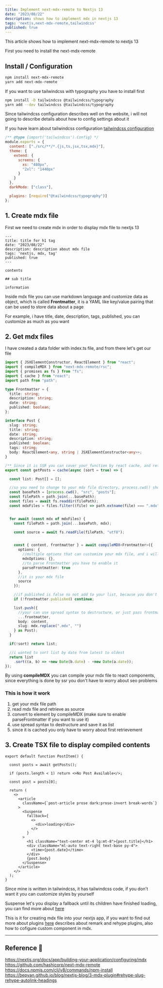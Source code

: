 ```yaml
---
title: Implement next-mdx-remote to Nextjs 13 
date: "2023/08/22"
description: shows how to implement mdx in nextjs 13
tags: 'nextjs,next-mdx-remote,tailwindcss'
published: true
---
```


This article shows how to implement next-mdx-remote to nextjs 13

First you need to install the next-mdx-remote

## Install / Configuration

```bash
npm install next-mdx-remote
yarn add next-mdx-remote
```


If you want to use tailwindcss with typography you have to install first

```bash
npm install -D tailwindcss @tailwindcss/typography
yarn add --dev tailwindcss @tailwindcss/typography
```


Since tailwindcss configuration describes well on the website, i will not going to describe details about how to config settings about it

If you have learn about tailwindcss configuration [tailwindcss configuration](https://tailwindcss.com/docs/installation)

```js:tailwind.config.js js showLineNumbers
/** @type {import('tailwindcss').Config} */
module.exports = {
  content: ["./src/**/*.{js,ts,jsx,tsx,mdx}"],
  theme: {
    extend: {
      screens: {
        xs: "480px",
        "2xl": "1440px"
      }
    }
  },
  darkMode: ["class"],

  plugins: [require("@tailwindcss/typography")]
};
```

## 1. Create mdx file

First we need to create mdx in order to display mdx file to nextjs 13

```markdown:sample.mdx showLineNumbers
---
title: title for h1 tag
date: "2023/08/22"
description: description about mdx file
tags: 'nextjs, mdx, tag'
published: true
---

contents

## sub title

information

```

Inside mdx file you can use markdown language and customize data as object, which is called **Frontmatter**, it is a YAML like key/value pairing that can be used to store data about a page

For example, i have title, date, description, tags, published, you can customize as much as you want


## 2. Get mdx files

I have created a data folder with index.ts file, and from there let's get our file


```ts:index.ts showLineNumbers
import { JSXElementConstructor, ReactElement } from "react";
import { compileMDX } from "next-mdx-remote/rsc";
import { promises as fs } from "fs";
import { cache } from "react";
import path from "path";

type Frontmatter = {
  title: string;
  description: string;
  date: string;
  published: boolean;
};

interface Post {
  slug: string;
  title: string;
  date: string;
  description: string;
  published: boolean;
  tags: string;
  body: ReactElement<any, string | JSXElementConstructor<any>>;
}

/** Since it is SSR you can cover your function by react cache, and retrieve later on*/
export const getPosts = cache(async (sort = true) => {

  const list: Post[] = [];

  //so you need to change to your mdx file directory, process.cwd() shows your root directory
  const basePath = [process.cwd(), "src", "posts"];
  const filePath = path.join(...basePath);
  const files = await fs.readdir(filePath);
  const mdxFiles = files.filter((file) => path.extname(file) === ".mdx");


  for await (const mdx of mdxFiles) {
    const filePath = path.join(...basePath, mdx);

    const source = await fs.readFile(filePath, "utf8");


    const { content, frontmatter } = await compileMDX<Frontmatter>({
      options: {
        //multiple options that can customize your mdx file, and i will talk about it later
        mdxOptions: {},
        //to parse Frontmatter you have to enable it
        parseFrontmatter: true
      },
      //it is your mdx file
      source
    });

    //if published is false no not add to your list, because you don't want to display unfinished post to readers
    if (!frontmatter.published) continue;

    list.push({
      //your can use spread syntax to destructure, or just pass frontmatter as you like
      ...frontmatter,
      body: content,
      slug: mdx.replace(".mdx", "")
    } as Post);
  }

  if(!sort) return list;

  //i wanted to sort list by date from latest to oldest
  return list
    .sort((a, b) => +new Date(b.date) - +new Date(a.date));
});
```

By using **compileMDX** you can compile your mdx file to react components, since everything is done by ssr you don't have to worry about seo problems

### This is how it work

1. get your mdx file path
2. read mdx file and retrieve as source
3. convert to element by compileMDX (make sure to enable parseFrontmatter if you want to use it)
4. use spread syntax to destructure and save it as list
5. since it is cached you only have to worry about first retrievement

## 3. Create TSX file to display compiled contents


```tsx:post-item.tsx showLineNumbers
export default function PostItem() {

  const posts = await getPosts();

  if (posts.length < 1) return <>No Post Available</>;

  const post = posts[0];

  return (
    <>
      <article
        className={`post-article prose dark:prose-invert break-words`}
      >
        <Suspense
          fallback={
            <>
              <div>loading</div>
            </>
          }
        >
          <h1 className="text-center mt-4 lg:mt-8">{post.title}</h1>
          <div className="ml-auto text-right text-base py-4">
            <time>{post.date}</time>
          </div>
          {post.body}
        </Suspense>
      </article>
    </>
  );
}
```

Since mine is written in tailwindcss, it has tailwindcss code, if you don't want it you can customize styles by yourself

Suspense let's you display a fallback until its children have finished loading, you can find more about [here](https://react.dev/reference/react/Suspense)

This is it for creating mdx file into your nextjs app, 
if you want to find out more about plugins [here](https://www.rockyblog.dev/posts/NEXTJS/nextjs-13-next-mdx-remote-remark-rehype-components)
describes about remark and rehype plugins, also how to cofigure custom component in mdx.


<hr />

## Reference 🔗

https://nextjs.org/docs/app/building-your-application/configuring/mdx<br/>
https://github.com/hashicorp/next-mdx-remote<br/>
https://docs.npmjs.com/cli/v8/commands/npm-install<br/>
https://bepyan.github.io/blog/nextjs-blog/3-mdx-plugin#rehype-slug-rehype-autolink-headings<br/>
